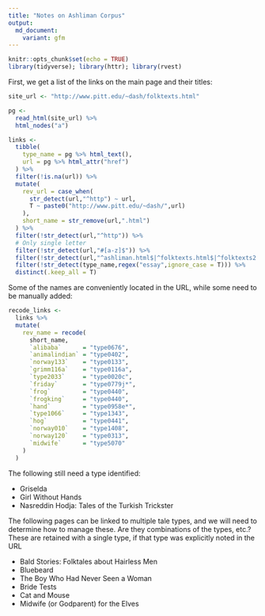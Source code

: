 ```yaml
---
title: "Notes on Ashliman Corpus"
output: 
  md_document:
    variant: gfm
---
```


```r
knitr::opts_chunk$set(echo = TRUE)
library(tidyverse); library(httr); library(rvest)
```


First, we get a list of the links on the main page and their titles:

```r
site_url <- "http://www.pitt.edu/~dash/folktexts.html"

pg <-
  read_html(site_url) %>%
  html_nodes("a") 

links <- 
  tibble(
    type_name = pg %>% html_text(),
    url = pg %>% html_attr("href")
  ) %>%
  filter(!is.na(url)) %>%
  mutate(
    rev_url = case_when(
      str_detect(url,"^http") ~ url,
      T ~ paste0("http://www.pitt.edu/~dash/",url)
    ),
    short_name = str_remove(url,".html")
  ) %>%
  filter(!str_detect(url,"^http")) %>%
  # Only single letter
  filter(!str_detect(url,"#[a-z]$")) %>%
  filter(!str_detect(url,"^ashliman.html$|^folktexts.html$|^folktexts2.html$|^folklinks.html$")) %>%
  filter(!str_detect(type_name,regex("essay",ignore_case = T))) %>%
  distinct(.keep_all = T)
```

Some of the names are conveniently located in the URL, while some need to be manually added:

```r

recode_links <-
  links %>%
  mutate(
    rev_name = recode(
      short_name,
      `alibaba`      = "type0676",
      `animalindian` = "type0402",
      `norway133`    = "type0133",
      `grimm116a`    = "type0116a",
      `type2033`     = "type0020c",
      `friday`       = "type0779j*",
      `frog`         = "type0440",
      `frogking`     = "type0440",
      `hand`         = "type0958e*",
      `type1066`     = "type1343",
      `hog`          = "type0441",
      `norway010`    = "type1408",
      `norway120`    = "type0313",
      `midwife`      = "type5070"
    )
  )

```

The following still need a type identified:

- Griselda
- Girl Without Hands
- Nasreddin Hodja: Tales of the Turkish Trickster

The following pages can be linked to multiple tale types, and we will need to determine how to manage these.  Are they combinations of the types, etc.?  These are retained with a single type, if that type was explicitly noted in the URL

- Bald Stories: Folktales about Hairless Men
- Bluebeard
- The Boy Who Had Never Seen a Woman
- Bride Tests
- Cat and Mouse
- Midwife (or Godparent) for the Elves

